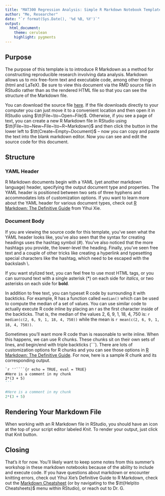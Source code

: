 ```yaml
---
title: "MAT300 Regression Analysis: Simple R Markdown Notebook Template"
author: "Me, Researcher"
date: "`r format(Sys.Date(), '%d %B, %Y')`" 
output: 
  html_document:
    theme: cerulean
    highlight: pygments
---
```


## Purpose

The purpose of this template is to introduce R Markdown as a method for constructing reproducible research involving data analysis. Markdown allows us to mix free-form text and executable code, among other things (html and LaTeX). Be sure to view this document via the RMD source file in RStudio rather than as the rendered HTML file so that you can see the structure of the Markdown file. 

You can download the source file <a href="https://raw.githubusercontent.com/agmath/FacultyUpskilling/main/2021_NLP/MarkdownTemplate.Rmd" download>here</a>. If the file downloads directly to your computer you can just move it to a convenient location and then open it in RStudio using $\tt{File~\to~Open~File}$. Otherwise, if you see a page of text, you can create a new R Markdown file in RStudio using $\tt{File~\to~New~File~\to~R~Markdown}$ and then click the button in the lower left to $\tt{Create~Empty~Document}$ -- now you can copy and paste the text into the blank markdown editor. Now you can see and edit the source code for this document.

## Structure

### YAML Header

R Markdown documents begin with a YAML (yet another markdown language) header, specifying the output document type and properties. The YAML header is positioned between two sets of three hyphens and accommodates lots of customization options. If you want to learn more about the YAML header for various document types, check out [R Markdown: The Definitive Guide](https://bookdown.org/yihui/rmarkdown/html-document.html) from Yihui Xie.

### Document Body

If you are viewing the source code for this template, you've seen what the YAML header looks like, you've also seen that the syntax for creating headings uses the hashtag symbol (\#). You've also noticed that the more hashtags you provide, the lower-level the heading. Finally, you've seen free text and a couple of other tricks like creating a hyperlink and typesetting special characters like the hashtag, which need to be escaped with the backslash \\.

If you want stylized text, you can feel free to use most HTML tags, or you can surround text with a single asterisk (\*) on each side for *italics*, or two asterisks on each side for **bold**.

In addition to free text, you can typeset R code by surrounding it with backticks. For example, R has a function called `median()` which can be used to compute the median of a set of values. You can use similar code to actually execute R code inline by placing an r as the first character inside of the backticks. That is, the median of the values 2, 6, 9, 1, 18, 4, 750 is: `r median(c(2, 6, 9, 1, 18, 4, 750))` while the mean is `r mean(c(2, 6, 9, 1, 18, 4, 750))`.

Sometimes you'll want more R code than is reasonable to write inline. When this happens, we can use R chunks. These chunks sit on their own sets of lines, and begin/end with triple backticks (\`\`\`). There are lots of customization options for R chunks and you can see those options in [R Markdown: The Definitive Guide](https://bookdown.org/yihui/rmarkdown/r-code.html). For now, here is a sample R chunk and its corresponding output.

````markdown
`r ''````{r echo = TRUE, eval = TRUE}
#Here is a comment in my chunk
2*(3 + 5)
```
````

```r
#Here is a comment in my chunk
2*(3 + 5)
```

## Rendering Your Markdown File

When working with an R Markdown file in RStudio, you should have an icon at the top of your script editor labeled *Knit*. To render your output, just click that Knit button.

## Closing

That's it for now. You'll likely want to keep some notes from this summer's workshop in these markdown notebooks because of the ability to include and execute code. If you have questions about markdown or encounter knitting errors, check out Yihui Xie's Definitive Guide to R Markdown, check out the [Markdown Cheatsheet](https://rmarkdown.rstudio.com/lesson-15.html) (or by navigating to the $\tt{Help\to Cheatsheets}$ menu within RStudio), or reach out to Dr. G.
